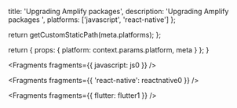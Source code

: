 
  title: 'Upgrading Amplify packages',
  description: 'Upgrading Amplify packages ',
  platforms: ['javascript', 'react-native']
};

  return getCustomStaticPath(meta.platforms);
};

  return {
    props: {
      platform: context.params.platform,
      meta
    }
  };
}


<Fragments fragments={{ javascript: js0 }} />


<Fragments fragments={{ 'react-native': reactnative0 }} />


<Fragments fragments={{ flutter: flutter1 }} />
